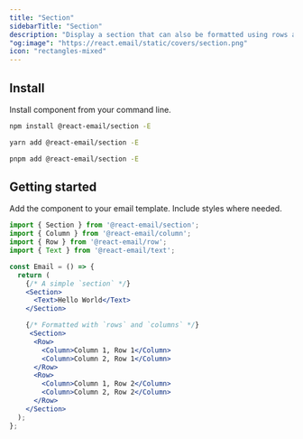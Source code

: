 ```yaml
---
title: "Section"
sidebarTitle: "Section"
description: "Display a section that can also be formatted using rows and columns."
"og:image": "https://react.email/static/covers/section.png"
icon: "rectangles-mixed"
---
```


## Install

Install component from your command line.

<CodeGroup>

```sh npm
npm install @react-email/section -E
```

```sh yarn
yarn add @react-email/section -E
```

```sh pnpm
pnpm add @react-email/section -E
```

</CodeGroup>

## Getting started

Add the component to your email template. Include styles where needed.

```jsx
import { Section } from '@react-email/section';
import { Column } from '@react-email/column';
import { Row } from '@react-email/row';
import { Text } from '@react-email/text';

const Email = () => {
  return (
    {/* A simple `section` */}
    <Section>
      <Text>Hello World</Text>
    </Section>

    {/* Formatted with `rows` and `columns` */}
     <Section>
      <Row>
        <Column>Column 1, Row 1</Column>
        <Column>Column 2, Row 1</Column>
      </Row>
      <Row>
        <Column>Column 1, Row 2</Column>
        <Column>Column 2, Row 2</Column>
      </Row>
    </Section>
  );
};
```

<Snippet file="support.mdx" />
